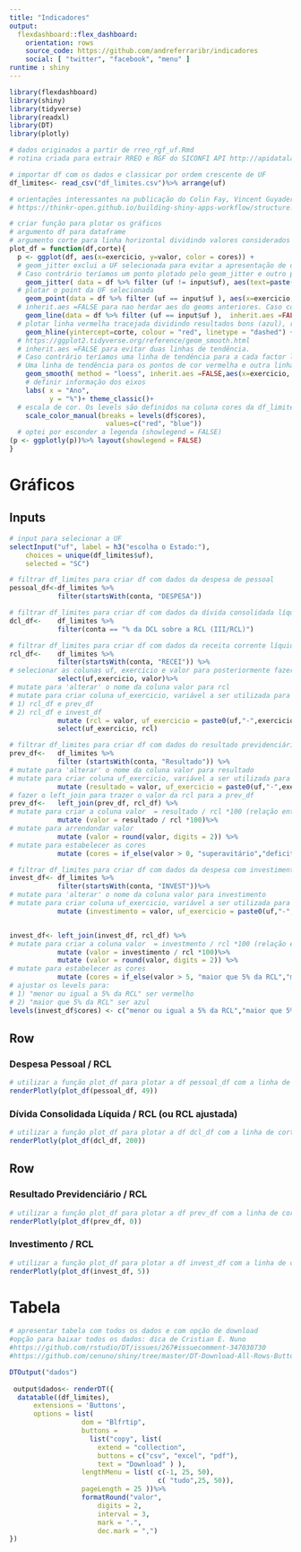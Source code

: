 ```yaml
---
title: "Indicadores"
output: 
  flexdashboard::flex_dashboard:
    orientation: rows
    source_code: https://github.com/andreferraribr/indicadores
    social: [ "twitter", "facebook", "menu" ]
runtime : shiny 
---
```


```r
library(flexdashboard)
library(shiny)
library(tidyverse)
library(readxl)
library(DT)
library(plotly)
```




```r
# dados originados a partir de rreo_rgf_uf.Rmd
# rotina criada para extrair RREO e RGF do SICONFI API http://apidatalake.tesouro.gov.br/docs/siconfi

# importar df com os dados e classicar por ordem crescente de UF
df_limites<- read_csv("df_limites.csv")%>% arrange(uf)

```

```r
# orientações interessantes na publicação do Colin Fay, Vincent Guyader, Cervan Girard, Sébastien Rochette
# https://thinkr-open.github.io/building-shiny-apps-workflow/structure.html#a-practical-walk-through

# criar função para plotar os gráficos
# argumento df para dataframe
# argumento corte para linha horizontal dividindo valores considerados bons (azul) e ruins (vermelhos)
plot_df = function(df,corte){
  p <- ggplot(df, aes(x=exercicio, y=valor, color = cores)) +
  # geom_jitter exclui a UF selecionada para evitar a apresentação de dois pontos para a mesma UF.
  # Caso contrário teríamos um ponto plotado pelo geom_jitter e outro plotado pelo geom_point
    geom_jitter( data = df %>% filter (uf != input$uf), aes(text=paste("UF: ", uf)), width=0.25, alpha=0.5) +
  # plotar o point da UF selecionada
    geom_point(data = df %>% filter (uf == input$uf ), aes(x=exercicio, y=valor,text=paste("UF: ", uf), size = 10))+
  # inherit.aes =FALSE para nao herdar aes do geoms anteriores. Caso contrário a linha teria duas cores
    geom_line(data = df %>% filter (uf == input$uf ),  inherit.aes =FALSE, aes(x=exercicio, y=valor))+
  # plotar linha vermelha tracejada dividindo resultados bons (azul), ruins (vermelho). O argumento "corte" define a altura da linha.
    geom_hline(yintercept=corte, colour = "red", linetype = "dashed") +
  # https://ggplot2.tidyverse.org/reference/geom_smooth.html
  # inherit.aes =FALSE para evitar duas linhas de tendência.
  # Caso contrário teríamos uma linha de tendência para a cada factor level (coluna cores).
  # Uma linha de tendência para os pontos de cor vermelha e outra linha de tendência para os pontos de cor azul  
    geom_smooth( method = "loess", inherit.aes =FALSE,aes(x=exercicio, y=valor), color = "gray" )+
    # definir informação dos eixos
    labs( x = "Ano",
          y = "%")+ theme_classic()+ 
  # escala de cor. Os levels são definidos na coluna cores da df_limites.
    scale_color_manual(breaks = levels(df$cores),
                        values=c("red", "blue"))
  # optei por esconder a legenda (showlegend = FALSE)
(p <- ggplotly(p))%>% layout(showlegend = FALSE)
}

```


Gráficos
=======================================================================


Inputs {.sidebar}
-------------------------------------
```r
# input para selecionar a UF
selectInput("uf", label = h3("escolha o Estado:"), 
    choices = unique(df_limites$uf), 
    selected = "SC")
```


```r
# filtrar df_limites para criar df com dados da despesa de pessoal
pessoal_df<-df_limites %>%
            filter(startsWith(conta, "DESPESA"))

# filtrar df_limites para criar df com dados da dívida consolidada líquida
dcl_df<-    df_limites %>%
            filter(conta == "% da DCL sobre a RCL (III/RCL)")

# filtrar df_limites para criar df com dados da receita corrente líquida
rcl_df<-    df_limites %>%
            filter(startsWith(conta, "RECEI")) %>%
# selecionar as colunas uf, exercício e valor para posteriormente fazer left_join com as dfs prev_df e invest_df  
            select(uf,exercicio, valor)%>%
# mutate para 'alterar' o nome da coluna valor para rcl
# mutate para criar coluna uf_exercicio, variável a ser utilizada para fazer a left_join entre:
# 1) rcl_df e prev_df
# 2) rcl_df e invest_df
            mutate (rcl = valor, uf_exercicio = paste0(uf,"-",exercicio))%>%
            select(uf_exercicio, rcl)

# filtrar df_limites para criar df com dados do resultado previdenciário
prev_df<-   df_limites %>%
            filter (startsWith(conta, "Resultado")) %>%
# mutate para 'alterar' o nome da coluna valor para resultado
# mutate para criar coluna uf_exercicio, variável a ser utilizada para fazer a left_join entre rcl_df e prev_df  
            mutate (resultado = valor, uf_exercicio = paste0(uf,"-",exercicio))
# fazer o left_join para trazer o valor da rcl para a prev_df
prev_df<-   left_join(prev_df, rcl_df) %>%
# mutate para criar a coluna valor  = resultado / rcl *100 (relação entre o resultado previdenciário e a RCL)
            mutate (valor = resultado / rcl *100)%>%
# mutate para arrendondar valor  
            mutate (valor = round(valor, digits = 2)) %>%
# mutate para estabelecer as cores  
            mutate (cores = if_else(valor > 0, "superavitário","deficitário"))

# filtrar df_limites para criar df com dados da despesa com investimento
invest_df<- df_limites %>%
            filter(startsWith(conta, "INVEST"))%>%
# mutate para 'alterar' o nome da coluna valor para investimento
# mutate para criar coluna uf_exercicio, variável a ser utilizada para fazer a left_join entre rcl_df e invest_df    
            mutate (investimento = valor, uf_exercicio = paste0(uf,"-",exercicio))


invest_df<- left_join(invest_df, rcl_df) %>%
# mutate para criar a coluna valor  = investmento / rcl *100 (relação entre a despesa com investimento e a RCL)  
            mutate (valor = investimento / rcl *100)%>%
            mutate (valor = round(valor, digits = 2)) %>% 
# mutate para estabelecer as cores 
            mutate (cores = if_else(valor > 5, "maior que 5% da RCL","menor ou igual a 5% da RCL"))
# ajustar os levels para:
# 1) "menor ou igual a 5% da RCL" ser vermelho
# 2) "maior que 5% da RCL" ser azul
levels(invest_df$cores) <- c("menor ou igual a 5% da RCL","maior que 5% da RCL")

```


Row
-----------------------------------------------------------------------



### Despesa Pessoal / RCL

```r
# utilizar a função plot_df para plotar a df pessoal_df com a linha de corte em 49% da RCL
renderPlotly(plot_df(pessoal_df, 49))
```



### Dívida Consolidada Líquida / RCL (ou RCL ajustada)
```r
# utilizar a função plot_df para plotar a df dcl_df com a linha de corte em 200% da RCL
renderPlotly(plot_df(dcl_df, 200))
```




Row
-----------------------------------------------------------------------




### Resultado Previdenciário / RCL


```r

# utilizar a função plot_df para plotar a df prev_df com a linha de corte em 0% da RCL
renderPlotly(plot_df(prev_df, 0))
```



### Investimento / RCL

```r
# utilizar a função plot_df para plotar a df invest_df com a linha de corte em 5% da RCL
renderPlotly(plot_df(invest_df, 5))
```

Tabela
=======================================================================

```r
# apresentar tabela com todos os dados e com opção de download
#opção para baixar todos os dados: dica de Cristian E. Nuno
#https://github.com/rstudio/DT/issues/267#issuecomment-347030730
#https://github.com/cenuno/shiny/tree/master/DT-Download-All-Rows-Button#customizing-dt-download-button

DTOutput("dados")
   
 output$dados<- renderDT({
  datatable((df_limites),
      extensions = 'Buttons',
      options = list( 
                  dom = "Blfrtip",
                  buttons = 
                    list("copy", list(
                      extend = "collection",
                      buttons = c("csv", "excel", "pdf"),
                      text = "Download" ) ),
                  lengthMenu = list( c(-1, 25, 50),
                                     c( "tudo",25, 50)),
                  pageLength = 25 ))%>%
                  formatRound("valor",
                      digits = 2,
                      interval = 3,
                      mark = ".",
                      dec.mark = ",")
})
```

